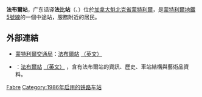 {{Infobox station 
| name          = 法布爾<br />{{lang|fr|Fabre}}
| type          = 
| style         = Montreal Metro
| image         = FabreMontreal Metro.jpg
| image_caption = 
| address       = [[魁北克省|魁北克省]][[蒙特利爾|蒙特利爾]]{{link-en|讓塔隆街|Jean-Talon Street|讓塔隆路東}}1737號
| country       = [[加拿大|加拿大]]
| coordinates   = {{coord|45|32|52|N|73|36|26|W|type:railwaystation_region:CA-QC|display=inline,title}}
| elevation     = 
| line          = [[蒙特利爾地鐵藍線|藍線]]
| other         = {{Rail color box|system=AMT|line=STM}}
| structure     = 
| platform      = 
| depth         = {{convert|13.0|m|ftin|abbr=off}}，第40深
| levels        = 
| tracks        = 
| parking       = 
| bicycle       = 
| opened        = 1986年6月16日
| architect     = Bédard & Averna
| closed        = 
| rebuilt       = 
| electrified   = 
| ADA           = 
| code          = 
| owned         =
| operator      = [[蒙特利爾交通局|蒙特利爾交通局]]
| zone          = 
| status        =
| former        = 
| passengers    = 2,375,881進出（2011年），44/68
| pass_year     = 
| pass_percent  = 
| pass_system   = 
| mpassengers   = 
| services      = 
| map_locator   = 
| web           = 
}}
'''法布爾站'''，广东话译'''法比站'''（{{lang-fr|Station Fabre}}、{{lang-en|Fabre Station}}）位於[[加拿大|加拿大]][[魁北克省|魁北克省]][[蒙特利爾|蒙特利爾]]，是[[蒙特利爾地鐵|蒙特利爾地鐵]][[蒙特利爾地鐵5號線|5號線]]的一個中途站，服務附近的居民。

== 外部連結 ==

* {{fr}}{{en}}[[蒙特利爾交通局|蒙特利爾交通局]]：[http://www.stm.info/metro/M62.htm 法布爾站] {{Wayback|url=http://www.stm.info/metro/M62.htm |date=20130630101040 }}[http://www.stm.info/English/metro/a-M62.htm （英文）] {{Wayback|url=http://www.stm.info/English/metro/a-M62.htm |date=20130630093036 }}
* {{fr}}{{en}}{{lang|en|metrodemontreal.com}}：[http://www.metrodemontreal.com/blue/fabre/index-f.html 法布爾站] {{Wayback|url=http://www.metrodemontreal.com/blue/fabre/index-f.html |date=20200222111256 }}[http://www.metrodemontreal.com/blue/fabre/ （英文）] {{Wayback|url=http://www.metrodemontreal.com/blue/fabre/ |date=20160303192439 }}，含有法布爾站的資訊、歷史、車站結構與藝術品資料。

{{蒙特利爾地鐵}}

[[Category:蒙特利爾地鐵藍線車站|Fabre]]
[[Category:1986年启用的铁路车站|Category:1986年启用的铁路车站]]